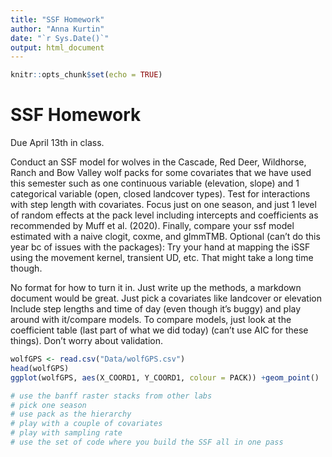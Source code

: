 ```yaml
---
title: "SSF Homework"
author: "Anna Kurtin"
date: "`r Sys.Date()`"
output: html_document
---
```


```r
knitr::opts_chunk$set(echo = TRUE)
```

# SSF Homework

Due April 13th in class. 

Conduct an SSF model for wolves in the Cascade, Red Deer, Wildhorse, Ranch and Bow Valley wolf packs for some covariates that we have used this semester such as one continuous variable (elevation, slope) and 1 categorical variable (open, closed landcover types).  Test for interactions with step length with covariates. Focus just on one season, and just 1 level of random effects at the pack level including intercepts and coefficients as recommended by Muff et al. (2020).  Finally, compare your ssf model estimated with a naive clogit, coxme, and glmmTMB.  Optional (can't do this year bc of issues with the packages): Try your hand at mapping the iSSF using the movement kernel, transient UD, etc.  That might take a long time though.

No format for how to turn it in. Just write up the methods, a markdown document would be great. 
Just pick a covariates like landcover or elevation
Include step lengths and time of day (even though it's buggy) and play around with it/compare models. 
To compare models, just look at the coefficient table (last part of what we did today) (can't use AIC for these things). Don't worry about validation.

```r
wolfGPS <- read.csv("Data/wolfGPS.csv")
head(wolfGPS)
ggplot(wolfGPS, aes(X_COORD1, Y_COORD1, colour = PACK)) +geom_point()

# use the banff raster stacks from other labs 
# pick one season
# use pack as the hierarchy
# play with a couple of covariates 
# play with sampling rate
# use the set of code where you build the SSF all in one pass 
```



